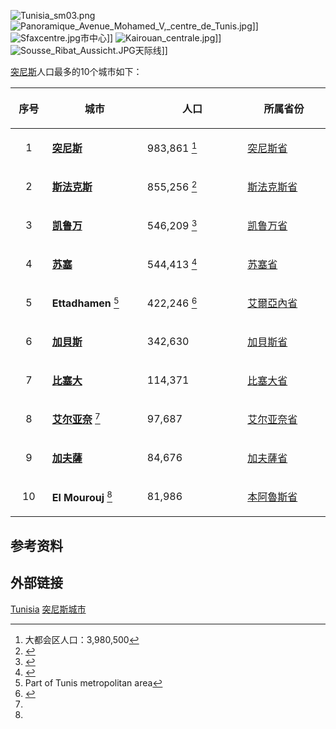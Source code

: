 [[Image:Tunisia_sm03.png|thumb]]
[[File:Panoramique_Avenue_Mohamed_V,_centre_de_Tunis.jpg|thumb]]]]
[[File:Sfaxcentre.jpg|thumb]]市中心]]
[[File:Kairouan_centrale.jpg|thumb]]]]
[[File:Sousse_Ribat_Aussicht.JPG|thumb]]天际线]]

[[突尼斯|突尼斯]]人口最多的10个城市如下：

{| class="wikitable sortable"
|-
! style="width:50px;"| 序号
! style="width:150px;"| 城市
! style="width:170px;"| 人口
! style="width:150px;"| 所属省份
|-
| <center>1</center>
| '''[[突尼斯_(城市)|突尼斯]]'''
| <div class="center"> 983,861  	  <ref>大都会区人口：3,980,500</ref></div>
| [[突尼斯省|突尼斯省]]
|- style="background:#efefef;"
| <center>2</center>
| '''[[斯法克斯|斯法克斯]]'''
| <div class="center">855,256
<ref>{{cite web|url=http://population.mongabay.com/population/tunisia/2467454/sfax|title=Mongabay.com, population of Sfax|accessdate=2009-10-09|work=|deadurl=yes|archiveurl=https://web.archive.org/web/20110128022036/http://population.mongabay.com/population/tunisia/2467454/sfax|archivedate=2011-01-28}}</ref></div>
| [[斯法克斯省|斯法克斯省]]
|- 
| <center>3</center>
| '''[[凯鲁万|凯鲁万]]'''
| <div class="center">546,209
<ref>{{cite web|url=http://population.mongabay.com/population/tunisia/2473449/kairouan|title=Mongabay.com, population of Kairouan|accessdate=2009-10-09|work=|deadurl=yes|archiveurl=https://web.archive.org/web/20110128023903/http://population.mongabay.com/population/tunisia/2473449/kairouan|archivedate=2011-01-28}}</ref></div>
| [[凯鲁万省|凯鲁万省]]
|- style="background:#efefef;"
| <center>4</center>
| '''[[苏塞|苏塞]]'''
| <div class="center">544,413
<ref>{{cite web|url=http://population.mongabay.com/population/tunisia/2464915/sousse|title=Mongabay.com, population of Sousse|accessdate=2009-10-09|work=|deadurl=yes|archiveurl=https://web.archive.org/web/20110103075259/http://population.mongabay.com/population/tunisia/2464915/sousse|archivedate=2011-01-03}}</ref></div>
| [[苏塞省|苏塞省]]
|-
| <center>5</center>
| '''Ettadhamen''' <ref name=tt>Part of Tunis metropolitan area</ref>
| <div class="center">422,246
<ref>{{cite web |url=http://www.fita.org/countries/tunisia.html?ma_rubrique=cadre|title= FITA, population of At Tadaman |accessdate=2009-10-09 |work=}}</ref></div>
| [[艾爾亞內省|艾爾亞內省]]
|- style="background:#efefef;"
| <center>6</center>
| '''[[加貝斯|加貝斯]]'''
| <div class="center">342,630  	 </div>
| [[加貝斯省|加貝斯省]]
|-
| <center>7</center>
| '''[[比塞大|比塞大]]'''
| <div class="center">114,371</div>
| [[比塞大省|比塞大省]]
|- style="background:#efefef;"
| <center>8</center>
| '''[[艾尔亚奈|艾尔亚奈]]''' <ref name="tt"/>
| <div class="center">97,687</div>
| [[艾尔亚奈省|艾尔亚奈省]]
|-
| <center>9</center>
| '''[[加夫薩|加夫薩]]'''
| <div class="center">84,676</div>
| [[加夫薩省|加夫薩省]]
|- style="background:#efefef;"
| <center>10</center>
| '''El Mourouj''' <ref name="tt"/>
| <div class="center">81,986</div>
| [[本阿魯斯省|本阿魯斯省]]
|}

==参考资料==
{{reflist}}

==外部链接==
{{commonscat-inline|Cities in Tunisia}}

{{非洲题目|城市列表}}
[[Category:非洲城市列表|Tunisia]]
[[Category:突尼斯城市|]]